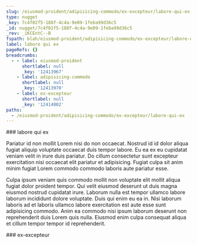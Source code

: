 ```yaml
---
slug: /eiusmod-proident/adipisicing-commodo/ex-excepteur/labore-qui-ex
type: nugget
_key: 7c4f02f5-188f-4c4a-9e09-1feba99d36c5
_id: nugget/7c4f02f5-188f-4c4a-9e09-1feba99d36c5
_rev: _iKCEntC--B
fspath: blah/eiusmod-proident/adipisicing-commodo/ex-excepteur/labore-qui-ex.md
label: labore qui ex
pageRefs: {}
breadcrumbs:
  - - label: eiusmod-proident
      shortlabel: null
      _key: '12413967'
    - label: adipisicing-commodo
      shortlabel: null
      _key: '12413970'
    - label: ex-excepteur
      shortlabel: null
      _key: '12414002'
paths:
  - /eiusmod-proident/adipisicing-commodo/ex-excepteur/labore-qui-ex
---
```


<NuggetArea>
<Nugget slug="/eiusmod-proident/adipisicing-commodo/ex-excepteur/labore-qui-ex" type="nugget" _key="7c4f02f5-188f-4c4a-9e09-1feba99d36c5" _id="nugget/7c4f02f5-188f-4c4a-9e09-1feba99d36c5" _rev="_iKCEntC--B" fspath="blah/eiusmod-proident/adipisicing-commodo/ex-excepteur/labore-qui-ex.md" label="labore qui ex" paths="/eiusmod-proident/adipisicing-commodo/ex-excepteur/labore-qui-ex">
<NuggetBody>
### labore qui ex

Pariatur id non mollit Lorem nisi do non occaecat. Nostrud id id dolor aliqua fugiat aliquip voluptate occaecat duis tempor labore. Eu ea ex eu cupidatat veniam velit in irure duis pariatur. Do cillum consectetur sunt excepteur exercitation nisi occaecat elit pariatur et adipisicing. Fugiat culpa sit anim minim fugiat Lorem commodo commodo laboris aute pariatur esse.

Culpa ipsum veniam quis commodo mollit non voluptate elit mollit aliqua fugiat dolor proident tempor. Qui velit eiusmod deserunt ut duis magna eiusmod nostrud cupidatat irure. Laborum nulla est tempor ullamco labore laborum incididunt dolore voluptate. Duis qui enim eu ea in. Nisi laborum laboris ad et laboris ullamco labore exercitation est aute esse sunt adipisicing commodo. Anim ea commodo nisi ipsum laborum deserunt non reprehenderit duis Lorem quis nulla. Eiusmod enim culpa consequat aliqua et cillum tempor tempor id reprehenderit.

</NuggetBody>
<Breadcrumbs>
<Crumbs>
<Crumb _key="12413967" label="eiusmod-proident" /><Crumb _key="12413970" label="adipisicing-commodo" /><Crumb _key="12414002" label="ex-excepteur" />
</Crumbs>
</Breadcrumbs>
</Nugget>

<NuggetsInbound>
</NuggetsInbound>
<NuggetsOutbound>
</NuggetsOutbound>
</NuggetArea>
<PassagesInbound>
<Passage direction="inbound" type="passage" _key="12414002" _id="passage/12414002" _rev="_iKCEntC--A" label="ex-excepteur" passage="ex-excepteur" fspath="blah/eiusmod-proident/adipisicing-commodo/ex-excepteur" paths="/eiusmod-proident/adipisicing-commodo/ex-excepteur" slug="/eiusmod-proident/adipisicing-commodo/ex-excepteur">
<NuggetBody>
### ex-excepteur

</NuggetBody>
<Breadcrumbs>
<Crumbs>
<Crumb _key="12413967" label="eiusmod-proident" /><Crumb _key="12413970" label="adipisicing-commodo" />
</Crumbs>
</Breadcrumbs>
</Passage>

</PassagesInbound>
<PassagesOutbound>
</PassagesOutbound>